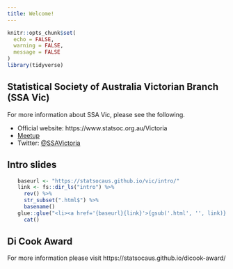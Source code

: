 ```yaml
---
title: Welcome!
---
```



```r
knitr::opts_chunk$set(
  echo = FALSE,
  warning = FALSE,
  message = FALSE
)
library(tidyverse)
```

##  Statistical Society of Australia Victorian Branch (SSA Vic)


For more information about SSA Vic, please see the following.

* <i class="fas fa-globe"></i> Official website: https://www.statsoc.org.au/Victoria
* <i class="fab fa-meetup"></i> [Meetup](https://www.meetup.com/en-AU/Statistical-Society-of-Australia-Victorian-Branch/)
* <i class="fab fa-twitter"></i> Twitter: [@SSAVictoria](https://twitter.com/SSAVictoria)

## Intro slides

<ul>
```r
baseurl <- "https://statsocaus.github.io/vic/intro/"
link <- fs::dir_ls("intro") %>% 
  rev() %>% 
  str_subset(".html$") %>% 
  basename()
glue::glue("<li><a href='{baseurl}{link}'>{gsub('.html', '', link)}</a></li>") %>% 
  cat()
```
</ul>

## Di Cook Award

For more information please visit https://statsocaus.github.io/dicook-award/